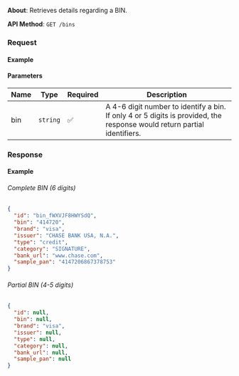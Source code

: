 

**About**: Retrieves details regarding a BIN.

**API Method**: `GET /bins`

### Request

#### Example
<BinsRetrieve />

#### Parameters
| Name | Type     | Required | Description                                                                                                             |
|------|----------|----------|-------------------------------------------------------------------------------------------------------------------------|
| bin  | `string` | ✅        | A 4-6 digit number to identify a bin. If only 4 or 5 digits is provided, the response would return partial identifiers.|
### Response

#### Example

###### Complete BIN (6 digits)
```json
{
  "id": "bin_fWXVJF8HWYSdQ",
  "bin": "414720",
  "brand": "visa",
  "issuer": "CHASE BANK USA, N.A.",
  "type": "credit",
  "category": "SIGNATURE",
  "bank_url": "www.chase.com",
  "sample_pan": "4147206867378753"
}
```

###### Partial BIN (4-5 digits)
```json
{
  "id": null,
  "bin": null,
  "brand": "visa",
  "issuer": null,
  "type": null,
  "category": null,
  "bank_url": null,
  "sample_pan": null
}
```
